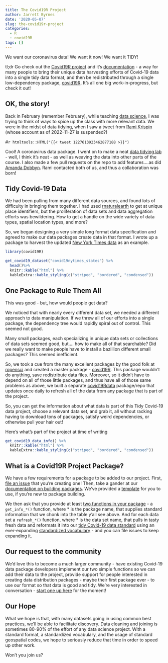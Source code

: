 ```yaml
---
title: The Covid19R Project
author: Jarrett Byrnes
date: '2020-05-07'
slug: the-covid19r-project
categories:
  - R
  - covid19R
tags: []
---
```


We want our coronavirus data! We want it now! We want it TIDY!  

tl;dr Go check out the [Covid19R project](https://covid19r.github.io/covid19R/) and it's [documentation](https://covid19r.github.io/documentation/) - a way for many people to bring their unique data harvesting efforts of Covid-19 data into a single tidy data format, and then be redistributed through a single low-dependency package, [covid19R](https://covid19r.github.io/covid19R/). It's all one big work-in-progress, but check it out!  
  
## OK, the story!  
  
Back in February (remember February), while teaching [data science](http://biol355.github.io), I was trying to think of ways to spice up the class with more relevant data. We were in the midst of data tidying, when I saw a tweet from [Rami Krispin](https://twitter.com/Rami_Krispin/) (whose account as of 2022-11-27 is suspended?)

#`r htmltools::HTML("{{< tweet 1227613923462877188 >}}")`

Cool! A coronavirus data package. I went on to make a neat [data tidying lab](https://biol355.github.io/Labs/coronavirus.html) - well, I think it's neat - as well as weaving the data into other parts of the course. I also made a few pull requests on the repo to add features....as did [Amanda Dobbyn](https://twitter.com/dobbleobble). Rami contacted both of us, and thus a collaboration was born!

## Tidy Covid-19 Data

We had been pulling from many different data sources, and found lots of difficulty in bringing them together. I had used [rnaturalearth](https://docs.ropensci.org/rnaturalearth/) to get at unique place identifiers, but the proliferation of data sets and data aggregation efforts was bewildering. How to get a handle on the wide variety of data types, spatial location types, and more?

So, we began designing a very simple long format data specification and agreed to make our data packages create data in that format. I wrote up a package to harvest the updated [New York Times data](https://covid19r.github.io/covid19nytimes/) as an example.

```r
library(covid19R)

get_covid19_dataset("covid19nytimes_states") %>%
  head()%>%
  knitr::kable("html") %>%
  kableExtra::kable_styling(c("striped", "bordered", "condensed"))
```

## One Package to Rule Them All

This was good - but, how would people get data? 

We noticed that with nearly every different data set, we needed a different approach to data manipulation. If we threw all of our efforts into a single package, the dependency tree would rapidly spiral out of control. This seemed not good.

Many small packages, each specializing in unique data sets or collections of data sets seemed good, but.... how to make all of that searchable? Did we really want to make people have to install a bazillion different small packages? This seemed inefficient.  

So, we took a cue from the many excellent packages by the good folk at [ropensci](https://ropensci.org/) and created a master package - [covid19R](https://covid19r.github.io/covid19R/). This package wouldn't do anything, save redistribute data files. Moreover, so it didn't have to depend on all of those little packages, and thus have all of those same problems as above, we built a separate [covid19Rdata](https://github.com/Covid19R/covid19Rdata) package/repo that updates once daily to refresh all of the data from any package that is part of the project.

So, you can get the information about what data is part of this Tidy Covid-19 data project, choose a relevant data set, and grab it, all without racking having to download tons of packages, satisfy weird dependencies, or otherwise pull your hair out!

Here's what's part of the project at time of writing

```r
get_covid19_data_info() %>%
  knitr::kable("html") %>%
  kableExtra::kable_styling(c("striped", "bordered", "condensed"))
```

## What is a Covid19R Project Package?

We have a few requirements for a package to be added to our project. First, [file an issue](https://github.com/Covid19R/covid19R/issues) that you're creating one! Then, take a gander at our [documentation on building packages](https://covid19r.github.io/documentation/building-a-new-data-package.html). We've provided a [template](https://github.com/Covid19R/covid19_package_template) for you to use, if you're new to package building.

We then ask that you provide at least [two functions in your package](https://covid19r.github.io/documentation/standardized-package-functions.html) - a `get_info_*()` function, where * is the package name, that supplies standard information that we chonk into the table y'all see above. And for each data set a `refresh_*()` function, where * is the data set name, that pulls in tasty fresh data and reformats it into our [tidy Covid-19 data standard](https://covid19r.github.io/documentation/data-format-standard.html) using an ever-expanding [standardized vocabulary](https://covid19r.github.io/documentation/standardized-vocabulary.html) - and you can file issues to keep expanding it.

## Our request to the community

We'd love this to become a much larger community - have existing Covid-19 data package developers implement our two simple functions so we can add their data to the project, provide support for people interested in creating data distribution packages - maybe their first package ever - to use our format so that data is good and tidy. We're very interested in conversation - [start one up here](https://github.com/Covid19R/covid19R/issues) for the moment!

## Our Hope

What we hope is that, with many datasets going in using common best practices, we'll be able to facilitate discovery. Data cleaning and joining is sometimes 80-90% of the effort of any data science project. With a standard format, a standardized vocabulary, and the usage of standard geospatial codes, we hope to seriously reduce that time in order to speed up other work.

Won't you join us?